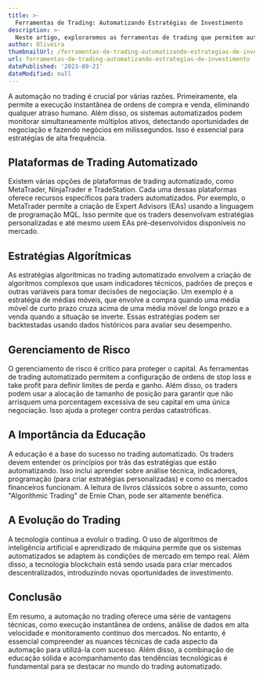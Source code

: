 ```yaml
---
title: >-
  Ferramentas de Trading: Automatizando Estratégias de Investimento
description: >-
  Neste artigo, exploraremos as ferramentas de trading que permitem automatizar suas estratégias de investimento, oferecendo eficiência e precisão.
author: Oliveira
thumbnailUrl: /ferramentas-de-trading-automatizando-estrategias-de-investimento.jpg
url: ferramentas-de-trading-automatizando-estrategias-de-investimento
datePublished: '2023-09-21'
dateModified: null
---
```


A automação no trading é crucial por várias razões. Primeiramente, ela permite a execução instantânea de ordens de compra e venda, eliminando qualquer atraso humano. Além disso, os sistemas automatizados podem monitorar simultaneamente múltiplos ativos, detectando oportunidades de negociação e fazendo negócios em milissegundos. Isso é essencial para estratégias de alta frequência.

## Plataformas de Trading Automatizado

Existem várias opções de plataformas de trading automatizado, como MetaTrader, NinjaTrader e TradeStation. Cada uma dessas plataformas oferece recursos específicos para traders automatizados. Por exemplo, o MetaTrader permite a criação de Expert Advisors (EAs) usando a linguagem de programação MQL. Isso permite que os traders desenvolvam estratégias personalizadas e até mesmo usem EAs pré-desenvolvidos disponíveis no mercado.

## Estratégias Algorítmicas

As estratégias algorítmicas no trading automatizado envolvem a criação de algoritmos complexos que usam indicadores técnicos, padrões de preços e outras variáveis para tomar decisões de negociação. Um exemplo é a estratégia de médias móveis, que envolve a compra quando uma média móvel de curto prazo cruza acima de uma média móvel de longo prazo e a venda quando a situação se inverte. Essas estratégias podem ser backtestadas usando dados históricos para avaliar seu desempenho.

## Gerenciamento de Risco

O gerenciamento de risco é crítico para proteger o capital. As ferramentas de trading automatizado permitem a configuração de ordens de stop loss e take profit para definir limites de perda e ganho. Além disso, os traders podem usar a alocação de tamanho de posição para garantir que não arrisquem uma porcentagem excessiva de seu capital em uma única negociação. Isso ajuda a proteger contra perdas catastróficas.

## A Importância da Educação

A educação é a base do sucesso no trading automatizado. Os traders devem entender os princípios por trás das estratégias que estão automatizando. Isso inclui aprender sobre análise técnica, indicadores, programação (para criar estratégias personalizadas) e como os mercados financeiros funcionam. A leitura de livros clássicos sobre o assunto, como "Algorithmic Trading" de Ernie Chan, pode ser altamente benéfica.

## A Evolução do Trading

A tecnologia continua a evoluir o trading. O uso de algoritmos de inteligência artificial e aprendizado de máquina permite que os sistemas automatizados se adaptem às condições de mercado em tempo real. Além disso, a tecnologia blockchain está sendo usada para criar mercados descentralizados, introduzindo novas oportunidades de investimento.

## Conclusão

Em resumo, a automação no trading oferece uma série de vantagens técnicas, como execução instantânea de ordens, análise de dados em alta velocidade e monitoramento contínuo dos mercados. No entanto, é essencial compreender as nuances técnicas de cada aspecto da automação para utilizá-la com sucesso. Além disso, a combinação de educação sólida e acompanhamento das tendências tecnológicas é fundamental para se destacar no mundo do trading automatizado.